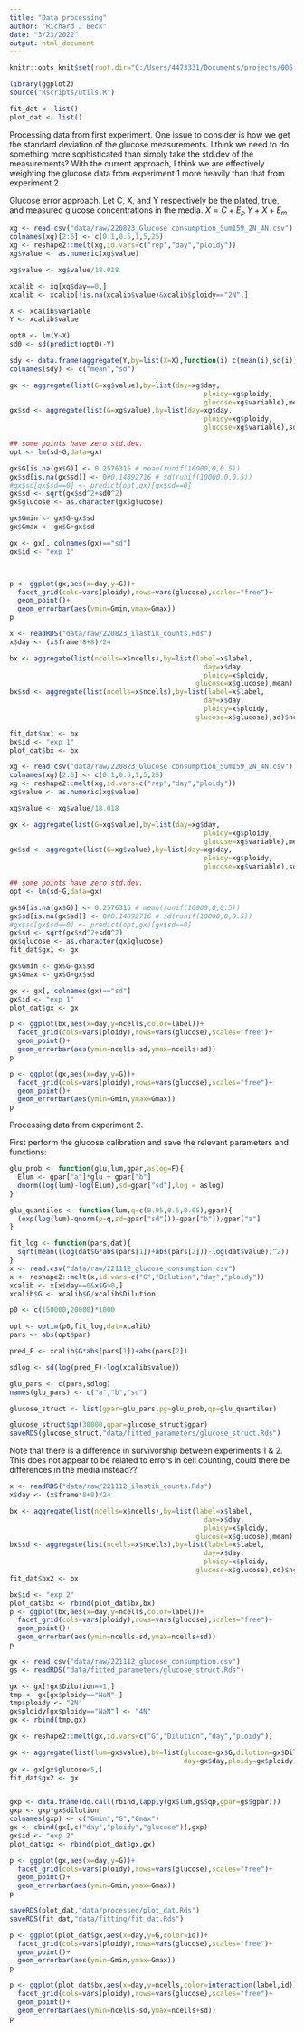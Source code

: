 ```yaml
---
title: "Data processing"
author: "Richard J Beck"
date: "3/23/2022"
output: html_document
---
```


```r
knitr::opts_knit$set(root.dir="C:/Users/4473331/Documents/projects/006_ploidyModeling/06_ploidy_glucose/glucose_wgd/")
```

```r
library(ggplot2)
source("Rscripts/utils.R")

```

```r
fit_dat <- list()
plot_dat <- list()
```

Processing data from first experiment.
One issue to consider is how we get the standard deviation of the glucose measurements. I think we need to do something more sophisticated than simply take the std.dev of the measurements? With the current approach, I think we are effectively weighting the glucose data from experiment 1 more heavily than that from experiment 2. 

Glucose error approach. 
Let C, X, and Y respectively be the plated, true, and measured glucose concentrations in the media.
$X=C+E_p$
$Y+X+E_m$


```r

xg <- read.csv("data/raw/220823_Glucose consumption_Sum159_2N_4N.csv")
colnames(xg)[2:6] <- c(0.1,0.5,1,5,25)
xg <- reshape2::melt(xg,id.vars=c("rep","day","ploidy"))
xg$value <- as.numeric(xg$value)

xg$value <- xg$value/18.018

xcalib <- xg[xg$day==0,]
xcalib <- xcalib[!is.na(xcalib$value)&xcalib$ploidy=="2N",]

X <- xcalib$variable
Y <- xcalib$value

opt0 <- lm(Y~X)
sd0 <- sd(predict(opt0)-Y)

sdy <- data.frame(aggregate(Y,by=list(X=X),function(i) c(mean(i),sd(i)))$x)
colnames(sdy) <- c("mean","sd")

```


```r


gx <- aggregate(list(G=xg$value),by=list(day=xg$day,
                                                ploidy=xg$ploidy,
                                                glucose=xg$variable),mean)
gx$sd <- aggregate(list(G=xg$value),by=list(day=xg$day,
                                                ploidy=xg$ploidy,
                                                glucose=xg$variable),sd)$G

## some points have zero std.dev. 
opt <- lm(sd~G,data=gx)

gx$G[is.na(gx$G)] <- 0.2576315 # mean(runif(10000,0,0.5))
gx$sd[is.na(gx$sd)] <- 0#0.14892716 # sd(runif(10000,0,0.5))
#gx$sd[gx$sd==0] <- predict(opt,gx)[gx$sd==0]
gx$sd <- sqrt(gx$sd^2+sd0^2)
gx$glucose <- as.character(gx$glucose)

gx$Gmin <- gx$G-gx$sd
gx$Gmax <- gx$G+gx$sd

gx <- gx[,!colnames(gx)=="sd"]
gx$id <- "exp 1"



p <- ggplot(gx,aes(x=day,y=G))+
  facet_grid(cols=vars(ploidy),rows=vars(glucose),scales="free")+
  geom_point()+
  geom_errorbar(aes(ymin=Gmin,ymax=Gmax))
p

```

```r

x <- readRDS("data/raw/220823_ilastik_counts.Rds")
x$day <- (x$frame*8+8)/24

bx <- aggregate(list(ncells=x$ncells),by=list(label=x$label,
                                                day=x$day,
                                                ploidy=x$ploidy,
                                              glucose=x$glucose),mean)
bx$sd <- aggregate(list(ncells=x$ncells),by=list(label=x$label,
                                                day=x$day,
                                                ploidy=x$ploidy,
                                              glucose=x$glucose),sd)$ncells

fit_dat$bx1 <- bx
bx$id <- "exp 1"
plot_dat$bx <- bx

xg <- read.csv("data/raw/220823_Glucose consumption_Sum159_2N_4N.csv")
colnames(xg)[2:6] <- c(0.1,0.5,1,5,25)
xg <- reshape2::melt(xg,id.vars=c("rep","day","ploidy"))
xg$value <- as.numeric(xg$value)

xg$value <- xg$value/18.018

gx <- aggregate(list(G=xg$value),by=list(day=xg$day,
                                                ploidy=xg$ploidy,
                                                glucose=xg$variable),mean)
gx$sd <- aggregate(list(G=xg$value),by=list(day=xg$day,
                                                ploidy=xg$ploidy,
                                                glucose=xg$variable),sd)$G

## some points have zero std.dev. 
opt <- lm(sd~G,data=gx)

gx$G[is.na(gx$G)] <- 0.2576315 # mean(runif(10000,0,0.5))
gx$sd[is.na(gx$sd)] <- 0#0.14892716 # sd(runif(10000,0,0.5))
#gx$sd[gx$sd==0] <- predict(opt,gx)[gx$sd==0]
gx$sd <- sqrt(gx$sd^2+sd0^2)
gx$glucose <- as.character(gx$glucose)
fit_dat$gx1 <- gx

gx$Gmin <- gx$G-gx$sd
gx$Gmax <- gx$G+gx$sd

gx <- gx[,!colnames(gx)=="sd"]
gx$id <- "exp 1"
plot_dat$gx <- gx

p <- ggplot(bx,aes(x=day,y=ncells,color=label))+
  facet_grid(cols=vars(ploidy),rows=vars(glucose),scales="free")+
  geom_point()+
  geom_errorbar(aes(ymin=ncells-sd,ymax=ncells+sd))
p

p <- ggplot(gx,aes(x=day,y=G))+
  facet_grid(cols=vars(ploidy),rows=vars(glucose),scales="free")+
  geom_point()+
  geom_errorbar(aes(ymin=Gmin,ymax=Gmax))
p

```

Processing data from experiment 2.

First perform the glucose calibration and save the relevant parameters and functions:

```r


glu_prob <- function(glu,lum,gpar,aslog=F){
  Elum <- gpar["a"]*glu + gpar["b"]
  dnorm(log(lum)-log(Elum),sd=gpar["sd"],log = aslog)
}

glu_quantiles <- function(lum,q=c(0.95,0.5,0.05),gpar){
  (exp(log(lum)-qnorm(p=q,sd=gpar["sd"]))-gpar["b"])/gpar["a"]
}

fit_log <- function(pars,dat){
  sqrt(mean((log(dat$G*abs(pars[1])+abs(pars[2]))-log(dat$value))^2))
}
x <- read.csv("data/raw/221112_glucose_consumption.csv")
x <- reshape2::melt(x,id.vars=c("G","Dilution","day","ploidy"))
xcalib <- x[x$day==0&x$G>0,]
xcalib$G <- xcalib$G/xcalib$Dilution

p0 <- c(150000,20000)*1000

opt <- optim(p0,fit_log,dat=xcalib)
pars <- abs(opt$par)

pred_F <- xcalib$G*abs(pars[1])+abs(pars[2])

sdlog <- sd(log(pred_F)-log(xcalib$value))

glu_pars <- c(pars,sdlog)
names(glu_pars) <- c("a","b","sd")

glucose_struct <- list(gpar=glu_pars,pg=glu_prob,qp=glu_quantiles)

glucose_struct$qp(30000,gpar=glucose_struct$gpar)
saveRDS(glucose_struct,"data/fitted_parameters/glucose_struct.Rds")

```

Note that there is a difference in survivorship between experiments 1 & 2. This does not appear to be related to errors in cell counting, could there be differences in the media instead??

```r

x <- readRDS("data/raw/221112_ilastik_counts.Rds")
x$day <- (x$frame*8+8)/24

bx <- aggregate(list(ncells=x$ncells),by=list(label=x$label,
                                                day=x$day,
                                                ploidy=x$ploidy,
                                              glucose=x$glucose),mean)
bx$sd <- aggregate(list(ncells=x$ncells),by=list(label=x$label,
                                                day=x$day,
                                                ploidy=x$ploidy,
                                              glucose=x$glucose),sd)$ncells
fit_dat$bx2 <- bx

bx$id <- "exp 2"
plot_dat$bx <- rbind(plot_dat$bx,bx)
p <- ggplot(bx,aes(x=day,y=ncells,color=label))+
  facet_grid(cols=vars(ploidy),rows=vars(glucose),scales="free")+
  geom_point()+
  geom_errorbar(aes(ymin=ncells-sd,ymax=ncells+sd))
p

gx <- read.csv("data/raw/221112_glucose_consumption.csv")
gs <- readRDS("data/fitted_parameters/glucose_struct.Rds")

gx <- gx[!gx$Dilution==1,]
tmp <- gx[gx$ploidy=="NaN" ]
tmp$ploidy <- "2N"
gx$ploidy[gx$ploidy=="NaN"] <- "4N"
gx <- rbind(tmp,gx)

gx <- reshape2::melt(gx,id.vars=c("G","Dilution","day","ploidy"))

gx <- aggregate(list(lum=gx$value),by=list(glucose=gx$G,dilution=gx$Dilution,
                                           day=gx$day,ploidy=gx$ploidy),mean)
gx <- gx[gx$glucose<5,]
fit_dat$gx2 <- gx


gxp <- data.frame(do.call(rbind,lapply(gx$lum,gs$qp,gpar=gs$gpar)))
gxp <- gxp*gx$dilution
colnames(gxp) <- c("Gmin","G","Gmax")
gx <- cbind(gx[,c("day","ploidy","glucose")],gxp)
gx$id <- "exp 2"
plot_dat$gx <- rbind(plot_dat$gx,gx)

p <- ggplot(gx,aes(x=day,y=G))+
  facet_grid(cols=vars(ploidy),rows=vars(glucose),scales="free")+
  geom_point()+
  geom_errorbar(aes(ymin=Gmin,ymax=Gmax))
p

saveRDS(plot_dat,"data/processed/plot_dat.Rds")
saveRDS(fit_dat,"data/fitting/fit_dat.Rds")

```
```r


p <- ggplot(plot_dat$gx,aes(x=day,y=G,color=id))+
  facet_grid(cols=vars(ploidy),rows=vars(glucose),scales="free")+
  geom_point()+
  geom_errorbar(aes(ymin=Gmin,ymax=Gmax))
p

p <- ggplot(plot_dat$bx,aes(x=day,y=ncells,color=interaction(label,id)))+
  facet_grid(cols=vars(ploidy),rows=vars(glucose),scales="free")+
  geom_point()+
  geom_errorbar(aes(ymin=ncells-sd,ymax=ncells+sd))
p

```